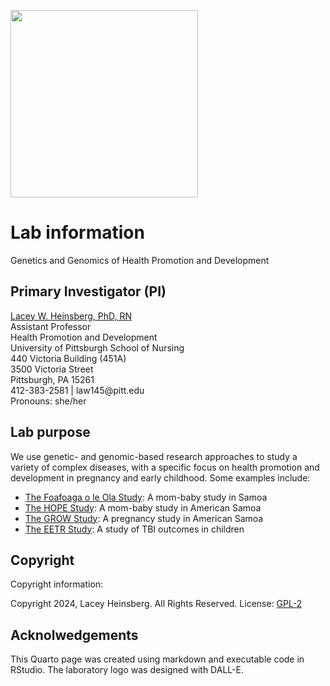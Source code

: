 ![](HeinsbergLab.png){fig-align="center" width="300"}

# Lab information {.unnumbered}

Genetics and Genomics of Health Promotion and Development

## Primary Investigator (PI)

[Lacey W. Heinsberg, PhD, RN](https://www.nursing.pitt.edu/person/lacey-w-heinsberg)                       
Assistant Professor                       
Health Promotion and Development                    
University of Pittsburgh School of Nursing                 
440 Victoria Building (451A)                
3500 Victoria Street               
Pittsburgh, PA 15261               
412-383-2581 | law145\@pitt.edu                   
Pronouns: she/her      

## Lab purpose 

We use genetic- and genomic-based research approaches to study a variety of complex diseases, with a specific focus on health promotion and development in pregnancy and early childhood. Some examples include: 

* [The Foafoaga o le Ola Study](./foafoaga.qmd): A mom-baby study in Samoa 
* [The HOPE Study](./hope.qmd): A mom-baby study in American Samoa 
* [The GROW Study](./grow.qmd): A pregnancy study in American Samoa
* [The EETR Study](./eetr.qmd): A study of TBI outcomes in children 

## Copyright

Copyright information:

Copyright 2024, Lacey Heinsberg. All Rights Reserved. License: [GPL-2](https://www.gnu.org/licenses/old-licenses/gpl-2.0.en.html)

## Acknolwedgements 

This Quarto page was created using markdown and executable code in RStudio. The laboratory logo was designed with DALL-E. 
